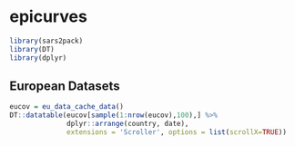 # epicurves

```r
library(sars2pack)
library(DT)
library(dplyr)
```

## European Datasets

```r
eucov = eu_data_cache_data()
DT::datatable(eucov[sample(1:nrow(eucov),100),] %>%
              dplyr::arrange(country, date),
              extensions = 'Scroller', options = list(scrollX=TRUE))
```
